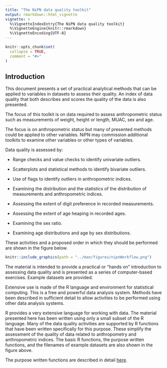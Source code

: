 ```yaml
---
title: "The NiPN data quality toolkit"
output: rmarkdown::html_vignette
vignette: >
  %\VignetteIndexEntry{The NiPN data quality toolkit}
  %\VignetteEngine{knitr::rmarkdown}
  %\VignetteEncoding{UTF-8}
---
```


```r
knitr::opts_chunk$set(
  collapse = TRUE,
  comment = "#>"
)
```

## Introduction

This document presents a set of practical analytical methods that can be applied to variables in datasets to assess their quality. An index of data quality that both describes and scores the quality of the data is also presented.

The focus of this toolkit is on data required to assess anthropometric status such as measurements of weight, height or length, MUAC, sex and age.

The focus is on anthropometric status but many of presented methods could be applied to other variables. NiPN may commission additional toolkits to examine other variables or other types of variables.

Data quality is assessed by:

* Range checks and value checks to identify univariate outliers.

* Scatterplots and statistical methods to identify bivariate outliers.

* Use of flags to identify outliers in anthropometric indices.

* Examining the distribution and the statistics of the distribution of measurements and anthropometric indices.

* Assessing the extent of digit preference in recorded measurements.

* Assessing the extent of age heaping in recorded ages.

* Examining the sex ratio.

* Examining age distributions and age by sex distributions.

These activities and a proposed order in which they should be performed are shown in the figure below.

```r
knitr::include_graphics(path = "../man/figures/nipnWorkflow.png")
```

The material is intended to provide a practical or “hands on” introduction to assessing data quality and is presented as a series of computer-based exercises. Example datasets are provided.

Extensive use is made of the R language and environment for statistical computing. This is a free and powerful data analysis system. Methods have been described in sufficient detail to allow activities to be performed using other data analysis systems.

R provides a very extensive language for working with data. The material presented here has been written using only a small subset of the R language. Many of the data quality activities are supported by R functions that have been written specifically for this purpose. These simplify the assessment of the quality of data related to anthropometry and anthropometric indices. The basic R functions, the purpose written functions, and the filenames of example datasets are also shown in the figure above.

The purpose written functions are described in detail [here](https://nutriverse.io/nipnTK/reference/index.html).

